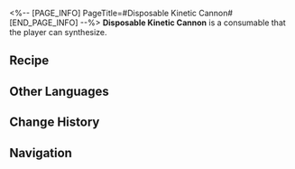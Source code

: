 <%-- [PAGE_INFO]
PageTitle=#Disposable Kinetic Cannon#
[END_PAGE_INFO] --%>
{{Consumable Infobox
|id          = 403003
|image       = Item Disposable Kinetic Cannon.png
|type        = Attack Consumables
|rarity      = 4
|effect      = Upon use, increases ATK of all allies by 355 and CRIT DMG by 20% for the next battle.
|description = In a graveyard full of scraped machines, Rubert I the future emperor awoke. It had nothing more than a damaged logic unit, an old engine, a RAM with 90 GB left, and a robotic arm that had 1 movable finger. A loud blast was heard 30 system hours later &mdash; Rubert had busted open the iron gate at the top of the graveyard with a disposable kinetic cannon. The shock wave of the explosion damaged its logic unit even more, but Rubert knew that it now held destiny by its throat.
|effectType  = 
|effectType2 = 
|effectType3 = 
|recipe      = {{cx|Source missing}}
|source1     = [[Omni-Synthesizer]]
|source2     = 
|source3     = 
}}
{{Description|''"All machines were born equal, be those made for creation or destruction."''}}
'''Disposable Kinetic Cannon''' is a consumable that the player can synthesize.

==Recipe==
{{Recipe
|type                          = Synthesis
|group                         = Consumable
|Phlogiston                    = 4
|Feather of Flame              = 2
|Strange Matter of Destruction = 4
|Phase Flame                   = 1
|sort                          = Phlogiston;Feather of Flame;Strange Matter of Destruction;Phase Flame
}}

==Other Languages==
{{Other Languages
|en   = Disposable Kinetic Cannon
|zhs  = 一次性动力炮
|zht  = 一次性動力炮
|ja   = 使い捨て動力キャノン
|ko   = 일회용 동력 캐논포
|es   = Cañón cinético desechable
|fr   = Canon cinétique jetable
|ru   = Одноразовая кинетическая пушка
|th   = Disposable Kinetic Cannon
|vi   = Bom Động Lực
|de   = Kinetische Einwegkanone
|id   = Disposable Kinetic Cannon
|pt   = Canhão Cinético Descartável
}}

==Change History==
{{Change History|1.0}}

==Navigation==
{{Consumable Navbox}}